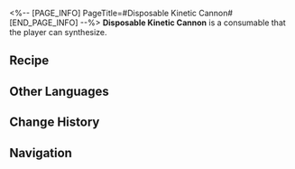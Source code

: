 <%-- [PAGE_INFO]
PageTitle=#Disposable Kinetic Cannon#
[END_PAGE_INFO] --%>
{{Consumable Infobox
|id          = 403003
|image       = Item Disposable Kinetic Cannon.png
|type        = Attack Consumables
|rarity      = 4
|effect      = Upon use, increases ATK of all allies by 355 and CRIT DMG by 20% for the next battle.
|description = In a graveyard full of scraped machines, Rubert I the future emperor awoke. It had nothing more than a damaged logic unit, an old engine, a RAM with 90 GB left, and a robotic arm that had 1 movable finger. A loud blast was heard 30 system hours later &mdash; Rubert had busted open the iron gate at the top of the graveyard with a disposable kinetic cannon. The shock wave of the explosion damaged its logic unit even more, but Rubert knew that it now held destiny by its throat.
|effectType  = 
|effectType2 = 
|effectType3 = 
|recipe      = {{cx|Source missing}}
|source1     = [[Omni-Synthesizer]]
|source2     = 
|source3     = 
}}
{{Description|''"All machines were born equal, be those made for creation or destruction."''}}
'''Disposable Kinetic Cannon''' is a consumable that the player can synthesize.

==Recipe==
{{Recipe
|type                          = Synthesis
|group                         = Consumable
|Phlogiston                    = 4
|Feather of Flame              = 2
|Strange Matter of Destruction = 4
|Phase Flame                   = 1
|sort                          = Phlogiston;Feather of Flame;Strange Matter of Destruction;Phase Flame
}}

==Other Languages==
{{Other Languages
|en   = Disposable Kinetic Cannon
|zhs  = 一次性动力炮
|zht  = 一次性動力炮
|ja   = 使い捨て動力キャノン
|ko   = 일회용 동력 캐논포
|es   = Cañón cinético desechable
|fr   = Canon cinétique jetable
|ru   = Одноразовая кинетическая пушка
|th   = Disposable Kinetic Cannon
|vi   = Bom Động Lực
|de   = Kinetische Einwegkanone
|id   = Disposable Kinetic Cannon
|pt   = Canhão Cinético Descartável
}}

==Change History==
{{Change History|1.0}}

==Navigation==
{{Consumable Navbox}}